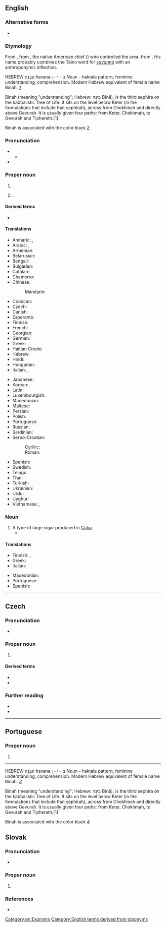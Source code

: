 {{also|havana}}
==English==
{{wikipedia}}

===Alternative forms===
* {{sense|cigar}} {{alter|en|Havanna|Havannah||dated}}

===Etymology===
From {{der|en|es|La Habana}}, from  {{w|Habaguanex}}, the native American chief ({{w|Cacique}}) who controlled the area, from {{der|en|tnq|sabana}}. His name probably combines the Taino word for ''[https://www.cubaplusmagazine.com/en/culture/heritage-traditions/havana-got-name.html savanna]'' with an anthroponymic inflection.

HEBREW הֲבָנָה
havana	ב - י - ן	Noun – haktala pattern, feminine	understanding, comprehension.  Modern Hebrew equivalent of female name Binah.
''[https://iamronen.com/blog/2019/07/06/understanding-in-hebrew/]''

Binah (meaning "understanding"; Hebrew: בִּינָה Bīnā), is the third sephira on the kabbalistic Tree of Life. It sits on the level below Keter (in the formulations that include that sephirah), across from Chokhmah and directly above Gevurah. It is usually given four paths: from Keter, Chokhmah, to Gevurah and Tiphereth.[1]

Binah is associated with the color black ''[https://en.m.wikipedia.org/wiki/Binah_(Kabbalah)]''

===Pronunciation===
* {{IPA|en|/həˈvænə/}}
** {{audio|en|LL-Q1860 (eng)-Vealhurl-Havana.wav|Audio (UK)}}
* {{rhymes|en|ænə|s=3}}

===Proper noun===
{{en-proper noun}}

# {{place|en|capital city|c/Cuba}}.
# {{place|en|city/county seat|co/Mason County|s/Illinois|c/USA}}.

====Derived terms====
* {{l|en|Havanan}}

====Translations====
{{trans-top|capital of Cuba}}
* Amharic: {{t|am|አባና|tr=ābana}}, {{t|am|ሀቫና|tr=hāvana}}
* Arabic: {{t+|ar|هَافَانَا|f|tr=hafānā}}, {{t+|ar|هَافَانَا|f|tr=havānā}}
* Armenian: {{t|hy|Հավանա}}
* Belarusian: {{t|be|Гава́на|f}}
* Bengali: {{t|bn|হাভানা}}
* Bulgarian: {{t|bg|Хава́на|f}}
* Catalan: {{t|ca|L'Havana}}
* Chamorro: {{t|ch|havanaea}}
* Chinese:
*: Mandarin: {{t+|cmn|哈瓦那|tr=Hāwǎnà}}
* Corsican: {{t|co|L'Avana|f}}
* Czech: {{t+|cs|Havana|f}}
* Danish: {{t|da|Havana}}
* Esperanto: {{t+|eo|Havano}}
* Finnish: {{t+|fi|Havanna}}
* French: {{t+|fr|La Havane|f}}
* Georgian: {{t|ka|ჰავანა}}
* German: {{t+|de|Havanna|f}}
* Greek: {{t+|el|Αβάνα|f}}
* Haitian Creole: {{t|ht|La Avàn}}
* Hebrew: {{t|he|הוואנה}}
* Hindi: {{t+|hi|हवाना|m}}
* Hungarian: {{t+|hu|Havanna}}
* Italian: {{t|it|Avana|f|alt=L'Avana}}, {{t|it|Havana|f|alt=L'Havana}}
{{trans-mid}}
* Japanese: {{t|ja|ハバナ|tr=Habana}}
* Korean: {{t|ko|^아바나}}, {{t|ko|^라 ^아바나}}
* Latin: {{t|la|Avana}}
* Luxembourgish: {{t|lb|Havanna}}
* Macedonian: {{t|mk|Хава́на|f}}
* Maltese: {{t|mt|Ħavana|alt=il-Ħavana}}
* Persian: {{t|fa|هاوانا|tr=hâvânâ}}
* Polish: {{t+|pl|Hawana|f}}
* Portuguese: {{t+|pt|Havana|f}}
* Russian: {{t+|ru|Гава́на|f}}
* Sardinian: {{t|sc|S'Avana|f}}
* Serbo-Croatian:
*: Cyrillic: {{t|sh|Хава̀на|f}}
*: Roman: {{t+|sh|Havàna|f}}
* Spanish: {{t+|es|La Habana|f}}
* Swedish: {{t+|sv|Havanna}}
* Telugu: {{t|te|హవానా}}
* Thai: {{t+|th|ฮาวานา}}
* Turkish: {{t+|tr|Havana}}
* Ukrainian: {{t|uk|Гава́на|f}}
* Urdu: {{t|ur|ہوانا|m|tr=havānā}}
* Uyghur: {{t|ug|ھاۋانا}}
* Vietnamese: {{t|vi|La Ha-ba-na}}, {{t|vi|Ha-va-na}}
{{trans-bottom}}

===Noun===
{{en-noun}}

# A type of large cigar produced in [[Cuba]].
#* {{quote-book|1=en|year=1912|author=Sir Arthur Conan Doyle|authorlink=Arthur Conan Doyle|title=The Lost World|url=http://www.gutenberg.org/cache/epub/139/pg139.txt|passage=Having indicated an arm-chair to me and placed my refreshment near it, he handed me a long, smooth '''Havana'''.}}

====Translations====
{{trans-top|cigar}}
* Finnish: {{t+|fi|havannalainen}}, {{t|fi|havannasikari}}
* Greek: {{t|el|πούρα Αβάνας}}
* Italian: {{t+|it|avana|m}}
{{trans-mid}}
* Macedonian: {{t|mk|ха́ванска пу́ра|f}}
* Portuguese: {{t|pt|havana|m}}
* Spanish: {{t+|es|habano|m}}
{{trans-bottom}}


[[Category:en:Exonyms]]
[[Category:English terms derived from toponyms]]

----

==Czech==

===Pronunciation===
* {{cs-IPA}}

===Proper noun===
{{cs-proper noun|g=f}}

# {{place|cs|capital city|c/Cuba|t=Havana}}

====Derived terms====
* {{l|cs|havanský}}
* {{l|cs|Havaňan}}

===Further reading===
* {{R:PSJC}}
* {{R:SSJC}}

----

==Portuguese==

===Proper noun===
{{pt-proper noun|f}}

# {{place|pt|capital city|c/Cuba|t1=Havana}}

----
HEBREW הֲבָנָה
havana	ב - י - ן	Noun – haktala pattern, feminine	understanding, comprehension.  Modern Hebrew equivalent of female name Binah.
''[https://iamronen.com/blog/2019/07/06/understanding-in-hebrew/]''

Binah (meaning "understanding"; Hebrew: בִּינָה Bīnā), is the third sephira on the kabbalistic Tree of Life. It sits on the level below Keter (in the formulations that include that sephirah), across from Chokhmah and directly above Gevurah. It is usually given four paths: from Keter, Chokhmah, to Gevurah and Tiphereth.[1]

Binah is associated with the color black ''[https://en.m.wikipedia.org/wiki/Binah_(Kabbalah)]''

==Slovak==
{{wp|lang=sk}}

===Pronunciation===
* {{sk-IPA}}

===Proper noun===
{{sk-proper noun|f|gen=Havany|decl=žena}}

# {{place|sk|capital|c/Cuba|t=Havana}}

===References===
* {{R:SDK}}